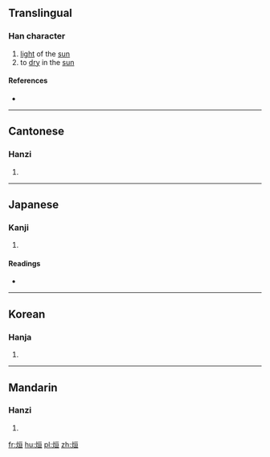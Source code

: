 ==Translingual==

===Han character===
{{Han char|rn=86|rad=火|as=06|sn=10|four=9181<sub>6</sub>|canj=火一日一 (FMAM)}}

# [[light]] of the [[sun]]<!-- sunlight? -->
# to [[dry]] in the [[sun]]

====References====
* {{Han ref|kx=0670.220|dkj=19018|dj=1080.010|hdz=32199.030|uh=70DC|ud=28892|bh=D26A|bd=53866}}

----

==Cantonese==

===Hanzi===
{{yue-hanzi|jyut=|y=hyun1}}

# {{defn|lang=yue|sort=火06}}

----

==Japanese==

===Kanji===
{{ja-kanji|grade=|rs=火06}}

# {{defn|lang=ja|sort=火06}}

====Readings====
* {{ja-readings|on=[[てん]] (ten), [[かん]] (kan), [[き]] (ki)|kun=[[かわかす]] (kawakasu)}}

----

==Korean==

===Hanja===
{{ko-hanja|hangeul=훤|eumhun=|rv=hwon|mr=hwŏn|y=hwen}}

# {{defn|lang=ko|sort=火06}}

----

==Mandarin==

===Hanzi===
{{cmn-hanzi|pin=[[xuǎn]] ([[xuan3]])|wg=hsüan<sup>3</sup>}}

# {{defn|lang=cmn|sort=火06}}

[[fr:烜]]
[[hu:烜]]
[[pl:烜]]
[[zh:烜]]